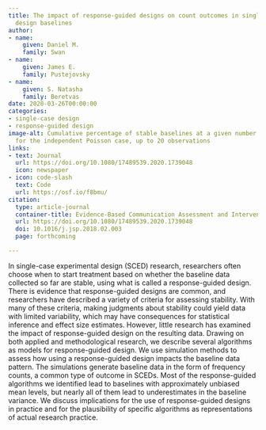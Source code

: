 ```yaml
---
title: The impact of response-guided designs on count outcomes in single-case experimental
  design baselines
author:
- name:
    given: Daniel M.
    family: Swan
- name:
    given: James E.
    family: Pustejovsky
- name:
    given: S. Natasha
    family: Beretvas
date: 2020-03-26T00:00:00
categories:
- single-case design
- response-guided design
image-alt: Cumulative percentage of stable baselines at a given number of observations
  for the independent Poisson case, up to 20 observations
links:
- text: Journal
  url: https://doi.org/10.1080/17489539.2020.1739048
  icon: newspaper
- icon: code-slash
  text: Code
  url: https://osf.io/f8bmu/
citation:
  type: article-journal
  container-title: Evidence-Based Communication Assessment and Intervention
  url: https://doi.org/10.1080/17489539.2020.1739048
  doi: 10.1016/j.jsp.2018.02.003
  page: forthcoming

---
```



In single-case experimental design (SCED) research, researchers often choose when to start treatment based on whether the baseline data collected so far are stable, using what is called a response-guided design. There is evidence that response-guided designs are common, and researchers have described a variety of criteria for assessing stability. With many of these criteria, making judgments about stability could yield data with limited variability, which may have consequences for statistical inference and effect size estimates. However, little research has examined the impact of response-guided design on the resulting data. Drawing on both applied and methodological research, we describe several algorithms as models for response-guided design. We use simulation methods to assess how using a response-guided design impacts the baseline data pattern. The simulations generate baseline data in the form of frequency counts, a common type of outcome in SCEDs. Most of the response-guided algorithms we identified lead to baselines with approximately unbiased mean levels, but nearly all of them lead to underestimates in the baseline variance. We discuss implications for the use of response-guided designs in practice and for the plausibility of specific algorithms as representations of actual research practice.


